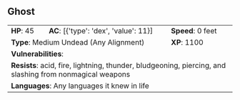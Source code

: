 ## Ghost {#monster-ghost}

```{=html}
<table class="table table-striped">
    <tbody>
        <tr>                    
            <td><b>HP</b>: 45</td>
            <td><b>AC</b>: [{'type': 'dex', 'value': 11}]</td>
            <td><b>Speed</b>: 0 feet</td>
        </tr>
        <tr>
            <td colspan="2"><b>Type</b>: Medium Undead (Any Alignment)</td>
            <td><b>XP</b>: 1100</td>
        </tr>
        <tr>
            <td colspan="3"><b>Vulnerabilities</b>: </td>
        </tr>
        <tr>
            <td colspan="3"><b>Resists</b>: acid, fire, lightning, thunder, bludgeoning, piercing, and slashing from nonmagical weapons</td>
        </tr>
        <tr>
            <td colspan="3"><b>Languages</b>: Any languages it knew in life</td>
        </tr>
    </tbody>
</table>
```